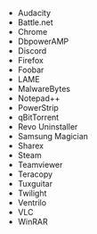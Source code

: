 - Audacity
- Battle.net
- Chrome
- DbpowerAMP
- Discord
- Firefox
- Foobar
- LAME
- MalwareBytes
- Notepad++
- PowerStrip
- qBitTorrent
- Revo Uninstaller
- Samsung Magician
- Sharex
- Steam
- Teamviewer
- Teracopy
- Tuxguitar
- Twilight
- Ventrilo
- VLC
- WinRAR